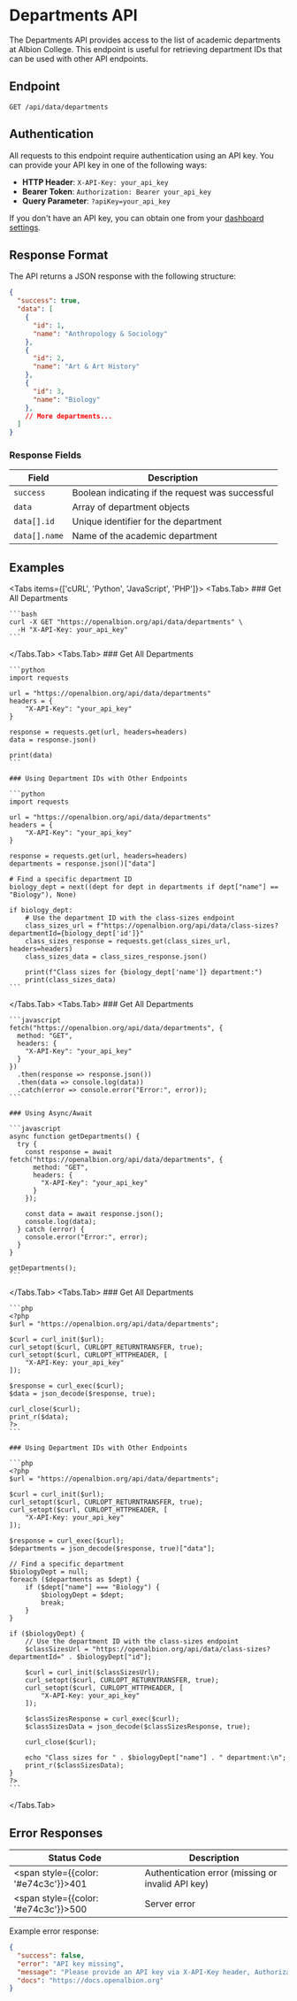 
# Departments API

The Departments API provides access to the list of academic departments at Albion College. This endpoint is useful for retrieving department IDs that can be used with other API endpoints.

## Endpoint

```http
GET /api/data/departments
```

## Authentication

All requests to this endpoint require authentication using an API key. You can provide your API key in one of the following ways:

- **HTTP Header**: `X-API-Key: your_api_key`
- **Bearer Token**: `Authorization: Bearer your_api_key`
- **Query Parameter**: `?apiKey=your_api_key`

If you don't have an API key, you can obtain one from your [dashboard settings](https://openalbion.org/dashboard/settings).

## Response Format

The API returns a JSON response with the following structure:

```json
{
  "success": true,
  "data": [
    {
      "id": 1,
      "name": "Anthropology & Sociology"
    },
    {
      "id": 2,
      "name": "Art & Art History"
    },
    {
      "id": 3,
      "name": "Biology"
    },
    // More departments...
  ]
}
```

### Response Fields

| Field | Description |
|-------|-------------|
| `success` | Boolean indicating if the request was successful |
| `data` | Array of department objects |
| `data[].id` | Unique identifier for the department |
| `data[].name` | Name of the academic department |

## Examples

<Tabs items={['cURL', 'Python', 'JavaScript', 'PHP']}>
  <Tabs.Tab>
    ### Get All Departments
    
    ```bash
    curl -X GET "https://openalbion.org/api/data/departments" \
      -H "X-API-Key: your_api_key"
    ```
  </Tabs.Tab>
  <Tabs.Tab>
    ### Get All Departments
    
    ```python
    import requests
    
    url = "https://openalbion.org/api/data/departments"
    headers = {
        "X-API-Key": "your_api_key"
    }
    
    response = requests.get(url, headers=headers)
    data = response.json()
    
    print(data)
    ```
    
    ### Using Department IDs with Other Endpoints
    
    ```python
    import requests
    
    url = "https://openalbion.org/api/data/departments"
    headers = {
        "X-API-Key": "your_api_key"
    }
    
    response = requests.get(url, headers=headers)
    departments = response.json()["data"]
    
    # Find a specific department ID
    biology_dept = next((dept for dept in departments if dept["name"] == "Biology"), None)
    
    if biology_dept:
        # Use the department ID with the class-sizes endpoint
        class_sizes_url = f"https://openalbion.org/api/data/class-sizes?departmentId={biology_dept['id']}"
        class_sizes_response = requests.get(class_sizes_url, headers=headers)
        class_sizes_data = class_sizes_response.json()
        
        print(f"Class sizes for {biology_dept['name']} department:")
        print(class_sizes_data)
    ```
  </Tabs.Tab>
  <Tabs.Tab>
    ### Get All Departments
    
    ```javascript
    fetch("https://openalbion.org/api/data/departments", {
      method: "GET",
      headers: {
        "X-API-Key": "your_api_key"
      }
    })
      .then(response => response.json())
      .then(data => console.log(data))
      .catch(error => console.error("Error:", error));
    ```
    
    ### Using Async/Await
    
    ```javascript
    async function getDepartments() {
      try {
        const response = await fetch("https://openalbion.org/api/data/departments", {
          method: "GET",
          headers: {
            "X-API-Key": "your_api_key"
          }
        });
        
        const data = await response.json();
        console.log(data);
      } catch (error) {
        console.error("Error:", error);
      }
    }
    
    getDepartments();
    ```
  </Tabs.Tab>
  <Tabs.Tab>
    ### Get All Departments
    
    ```php
    <?php
    $url = "https://openalbion.org/api/data/departments";
    
    $curl = curl_init($url);
    curl_setopt($curl, CURLOPT_RETURNTRANSFER, true);
    curl_setopt($curl, CURLOPT_HTTPHEADER, [
        "X-API-Key: your_api_key"
    ]);
    
    $response = curl_exec($curl);
    $data = json_decode($response, true);
    
    curl_close($curl);
    print_r($data);
    ?>
    ```
    
    ### Using Department IDs with Other Endpoints
    
    ```php
    <?php
    $url = "https://openalbion.org/api/data/departments";
    
    $curl = curl_init($url);
    curl_setopt($curl, CURLOPT_RETURNTRANSFER, true);
    curl_setopt($curl, CURLOPT_HTTPHEADER, [
        "X-API-Key: your_api_key"
    ]);
    
    $response = curl_exec($curl);
    $departments = json_decode($response, true)["data"];
    
    // Find a specific department
    $biologyDept = null;
    foreach ($departments as $dept) {
        if ($dept["name"] === "Biology") {
            $biologyDept = $dept;
            break;
        }
    }
    
    if ($biologyDept) {
        // Use the department ID with the class-sizes endpoint
        $classSizesUrl = "https://openalbion.org/api/data/class-sizes?departmentId=" . $biologyDept["id"];
        
        $curl = curl_init($classSizesUrl);
        curl_setopt($curl, CURLOPT_RETURNTRANSFER, true);
        curl_setopt($curl, CURLOPT_HTTPHEADER, [
            "X-API-Key: your_api_key"
        ]);
        
        $classSizesResponse = curl_exec($curl);
        $classSizesData = json_decode($classSizesResponse, true);
        
        curl_close($curl);
        
        echo "Class sizes for " . $biologyDept["name"] . " department:\n";
        print_r($classSizesData);
    }
    ?>
    ```
  </Tabs.Tab>
</Tabs>

## Error Responses

| Status Code | Description |
|-------------|-------------|
| <span style={{color: '#e74c3c'}}>401</span> | Authentication error (missing or invalid API key) |
| <span style={{color: '#e74c3c'}}>500</span> | Server error |

Example error response:

```json
{
  "success": false,
  "error": "API key missing",
  "message": "Please provide an API key via X-API-Key header, Authorization: Bearer header, or apiKey query parameter.",
  "docs": "https://docs.openalbion.org"
}
```